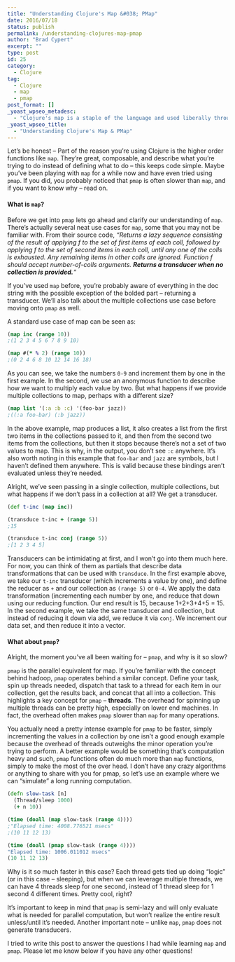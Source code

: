 ```yaml
---
title: "Understanding Clojure's Map &#038; PMap"
date: 2016/07/18
status: publish
permalink: /understanding-clojures-map-pmap
author: "Brad Cypert"
excerpt: ""
type: post
id: 25
category:
  - Clojure
tag:
  - Clojure
  - map
  - pmap
post_format: []
_yoast_wpseo_metadesc:
  - "Clojure's map is a staple of the language and used liberally throughout the language's source code.  pmap is know for being slow. Learn why now!"
_yoast_wpseo_title:
  - "Understanding Clojure's Map & PMap"
---
```


Let’s be honest – Part of the reason you’re using Clojure is the higher order functions like `map`. They’re great, composable, and describe what you’re trying to do instead of defining what to do – this keeps code simple. Maybe you’ve been playing with `map` for a while now and have even tried using `pmap`. If you did, you probably noticed that `pmap` is often slower than `map`, and if you want to know why – read on.

#### What is `map`?

Before we get into `pmap` lets go ahead and clarify our understanding of `map`. There’s actually several neat use cases for `map`, some that you may not be familiar with. From their source code, _“Returns a lazy sequence consisting of the result of applying f to the set of first items of each coll, followed by applying f to the set of second items in each coll, until any one of the colls is exhausted. Any remaining items in other colls are ignored. Function f should accept number-of-colls arguments. **Returns a transducer when no collection is provided.**“_

If you’ve used `map` before, you’re probably aware of everything in the doc string with the possible exception of the bolded part – returning a transducer. We’ll also talk about the multiple collections use case before moving onto `pmap` as well.

A standard use case of map can be seen as:

```clojure
(map inc (range 10))
;(1 2 3 4 5 6 7 8 9 10)

(map #(* % 2) (range 10))
;(0 2 4 6 8 10 12 14 16 18)

```

As you can see, we take the numbers `0-9` and increment them by one in the first example. In the second, we use an anonymous function to describe how we want to multiply each value by two. But what happens if we provide multiple collections to map, perhaps with a different size?

```clojure
(map list '(:a :b :c) '(foo-bar jazz))
;((:a foo-bar) (:b jazz))

```

In the above example, map produces a list, it also creates a list from the first two items in the collections passed to it, and then from the second two items from the collections, but then it stops because there’s not a set of two values to map. This is why, in the output, you don’t see `:c` anywhere. It’s also worth noting in this example that `foo-bar` and `jazz` are symbols, but I haven’t defined them anywhere. This is valid because these bindings aren’t evaluated unless they’re needed.

Alright, we’ve seen passing in a single collection, multiple collections, but what happens if we don’t pass in a collection at all? We get a transducer.

```clojure
(def t-inc (map inc))

(transduce t-inc + (range 5))
;15

(transduce t-inc conj (range 5))
;[1 2 3 4 5]

```

Transducers can be intimidating at first, and I won’t go into them much here. For now, you can think of them as partials that describe data transformations that can be used with `transduce`. In the first example above, we take our `t-inc` transducer (which increments a value by one), and define the reducer as `+` and our collection as `(range 5)` or `0-4`. We apply the data transformation (incrementing each number by one, and reduce that down using our reducing function. Our end result is 15, because 1+2+3+4+5 = 15. In the second example, we take the same transducer and collection, but instead of reducing it down via add, we reduce it via `conj`. We increment our data set, and then reduce it into a vector.

#### What about `pmap`?

Alright, the moment you’ve all been waiting for – `pmap`, and why is it so slow?

`pmap` is the parallel equivalent for map. If you’re familiar with the concept behind hadoop, `pmap` operates behind a similar concept. Define your task, spin up threads needed, dispatch that task to a thread for each item in our collection, get the results back, and concat that all into a collection. This highlights a key concept for `pmap` – **threads**. The overhead for spinning up multiple threads can be pretty high, especially on lower end machines. In fact, the overhead often makes `pmap` slower than `map` for many operations.

You actually need a pretty intense example for `pmap` to be faster, simply incrementing the values in a collection by one isn’t a good enough example because the overhead of threads outweighs the minor operation you’re trying to perform. A better example would be something that’s computation heavy and such, `pmap` functions often do much more than `map` functions, simply to make the most of the over head. I don’t have any crazy algorithms or anything to share with you for pmap, so let’s use an example where we can “simulate” a long running computation.

```clojure
(defn slow-task [n]
  (Thread/sleep 1000)
  (+ n 10))

(time (doall (map slow-task (range 4))))
;"Elapsed time: 4008.776521 msecs"
;(10 11 12 13)

(time (doall (pmap slow-task (range 4))))
"Elapsed time: 1006.011012 msecs"
(10 11 12 13)
```

Why is it so much faster in this case? Each thread gets tied up doing “logic” (or in this case – sleeping), but when we can leverage multiple threads, we can have 4 threads sleep for one second, instead of 1 thread sleep for 1 second 4 different times. Pretty cool, right?

It’s important to keep in mind that `pmap` is semi-lazy and will only evaluate what is needed for parallel computation, but won’t realize the entire result unless/until it’s needed. Another important note – unlike `map`, `pmap` does not generate transducers.

I tried to write this post to answer the questions I had while learning `map` and `pmap`. Please let me know below if you have any other questions!
